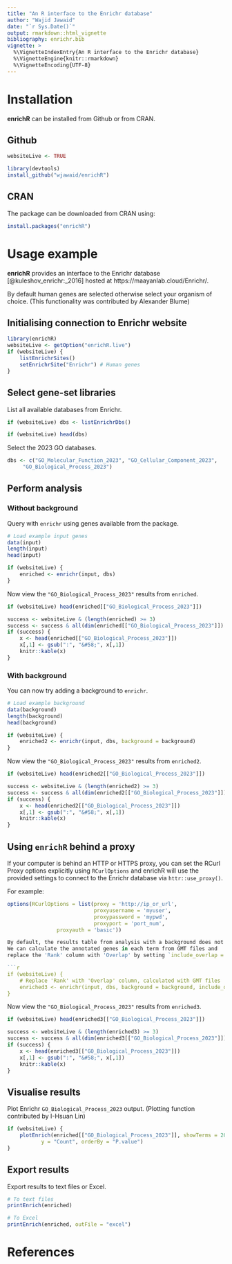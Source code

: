 ```yaml
---
title: "An R interface to the Enrichr database"
author: "Wajid Jawaid"
date: "`r Sys.Date()`"
output: rmarkdown::html_vignette
bibliography: enrichr.bib
vignette: >
  %\VignetteIndexEntry{An R interface to the Enrichr database}
  %\VignetteEngine{knitr::rmarkdown}
  %\VignetteEncoding{UTF-8}
---
```


# Installation

**enrichR** can be installed from Github or from CRAN.

## Github

```r
websiteLive <- TRUE
```

```r
library(devtools)
install_github("wjawaid/enrichR")
```

## CRAN

The package can be downloaded from CRAN using:

```r
install.packages("enrichR")
```

# Usage example

**enrichR** provides an interface to the Enrichr database [@kuleshov_enrichr:_2016] hosted at https://maayanlab.cloud/Enrichr/.  

By default human genes are selected otherwise select your organism of choice. (This functionality was contributed by Alexander Blume)

## Initialising connection to Enrichr website

```r
library(enrichR)
websiteLive <- getOption("enrichR.live")
if (websiteLive) {
    listEnrichrSites()
    setEnrichrSite("Enrichr") # Human genes   
}
```

## Select gene-set libraries

List all available databases from Enrichr.

```r
if (websiteLive) dbs <- listEnrichrDbs()
```

```r
if (websiteLive) head(dbs)
```

Select the 2023 GO databases.

```r
dbs <- c("GO_Molecular_Function_2023", "GO_Cellular_Component_2023", 
	 "GO_Biological_Process_2023")
```

## Perform analysis

### Without background

Query with `enrichr` using genes available from the package.

```r
# Load example input genes
data(input)
length(input)
head(input)

if (websiteLive) {
    enriched <- enrichr(input, dbs)
}
```

Now view the `"GO_Biological_Process_2023"` results from `enriched`.

```r
if (websiteLive) head(enriched[["GO_Biological_Process_2023"]])
```

```r
success <- websiteLive & (length(enriched) >= 3)
success <- success & all(dim(enriched[["GO_Biological_Process_2023"]]) > 2)
if (success) {
    x <- head(enriched[["GO_Biological_Process_2023"]])
    x[,1] <- gsub(":", "&#58;", x[,1])
    knitr::kable(x)
}
```

### With background

You can now try adding a background to `enrichr`.

```r
# Load example background
data(background)
length(background)
head(background)

if (websiteLive) {
    enriched2 <- enrichr(input, dbs, background = background)
}
```

Now view the `"GO_Biological_Process_2023"` results from `enriched2`.

```r
if (websiteLive) head(enriched2[["GO_Biological_Process_2023"]])
```

```r
success <- websiteLive & (length(enriched2) >= 3)
success <- success & all(dim(enriched2[["GO_Biological_Process_2023"]]) > 2)
if (success) {
    x <- head(enriched2[["GO_Biological_Process_2023"]])
    x[,1] <- gsub(":", "&#58;", x[,1])
    knitr::kable(x)
}
```

## Using `enrichR` behind a proxy

If your computer is behind an HTTP or HTTPS proxy,
you can set the RCurl Proxy options explicitly using `RCurlOptions` and
enrichR will use the provided settings to connect to the Enrichr database via `httr::use_proxy()`.

For example:

```r
options(RCurlOptions = list(proxy = 'http://ip_or_url',
                            proxyusername = 'myuser',
                            proxypassword = 'mypwd',
                            proxyport = 'port_num',
			    proxyauth = 'basic'))

By default, the results table from analysis with a background does not have the 'Overlap' column.
We can calculate the annotated genes in each term from GMT files and 
replace the 'Rank' column with 'Overlap' by setting `include_overlap = TRUE`.

```r
if (websiteLive) {
    # Replace 'Rank' with 'Overlap' column, calculated with GMT files
    enriched3 <- enrichr(input, dbs, background = background, include_overlap = TRUE)
}
```

Now view the `"GO_Biological_Process_2023"` results from `enriched3`.

```r
if (websiteLive) head(enriched3[["GO_Biological_Process_2023"]])
```

```r
success <- websiteLive & (length(enriched3) >= 3)
success <- success & all(dim(enriched3[["GO_Biological_Process_2023"]]) > 2)
if (success) {
    x <- head(enriched3[["GO_Biological_Process_2023"]])
    x[,1] <- gsub(":", "&#58;", x[,1])
    knitr::kable(x)
}
```

## Visualise results

Plot Enrichr `GO_Biological_Process_2023` output. (Plotting function contributed by I-Hsuan Lin)

```r
if (websiteLive) {
    plotEnrich(enriched[["GO_Biological_Process_2023"]], showTerms = 20, numChar = 40, 
	       y = "Count", orderBy = "P.value")
}
```

## Export results

Export results to text files or Excel.

```r
# To text files
printEnrich(enriched)

# To Excel
printEnrich(enriched, outFile = "excel")
```

# References
